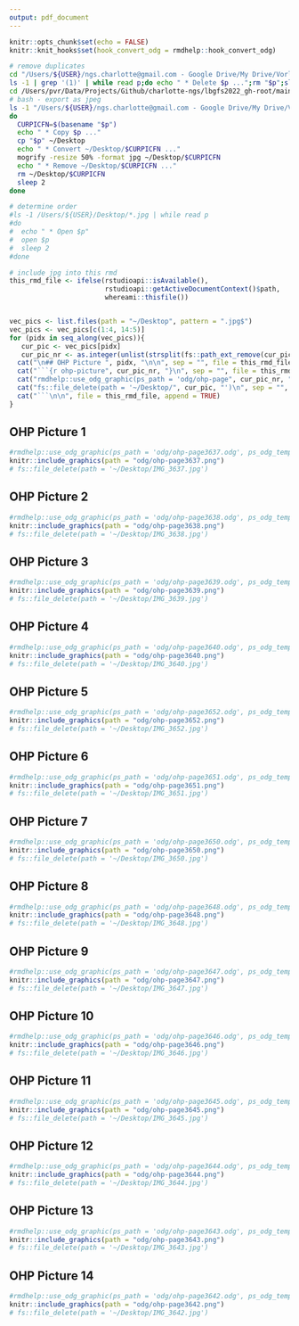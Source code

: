 ```yaml
---
output: pdf_document
---
```


```r
knitr::opts_chunk$set(echo = FALSE)
knitr::knit_hooks$set(hook_convert_odg = rmdhelp::hook_convert_odg)
```

```bash
# remove duplicates
cd "/Users/${USER}/ngs.charlotte@gmail.com - Google Drive/My Drive/Vorlesung/LBG/FS2022/OHPL05"
ls -1 | grep '(1)' | while read p;do echo " * Delete $p ...";rm "$p";sleep 2;done
cd /Users/pvr/Data/Projects/Github/charlotte-ngs/lbgfs2022_gh-root/main/lbgfs2022
# bash - export as jpeg
ls -1 "/Users/${USER}/ngs.charlotte@gmail.com - Google Drive/My Drive/Vorlesung/LBG/FS2022/OHPL05"/* | while read p
do
  CURPICFN=$(basename "$p")
  echo " * Copy $p ..."
  cp "$p" ~/Desktop
  echo " * Convert ~/Desktop/$CURPICFN ..."
  mogrify -resize 50% -format jpg ~/Desktop/$CURPICFN
  echo " * Remove ~/Desktop/$CURPICFN ..."
  rm ~/Desktop/$CURPICFN
  sleep 2
done

# determine order
#ls -1 /Users/${USER}/Desktop/*.jpg | while read p
#do
#  echo " * Open $p"
#  open $p
#  sleep 2
#done
```

```r
# include jpg into this rmd
this_rmd_file <- ifelse(rstudioapi::isAvailable(),
                        rstudioapi::getActiveDocumentContext()$path,
                        whereami::thisfile())


vec_pics <- list.files(path = "~/Desktop", pattern = ".jpg$")
vec_pics <- vec_pics[c(1:4, 14:5)]
for (pidx in seq_along(vec_pics)){
   cur_pic <- vec_pics[pidx]
   cur_pic_nr <- as.integer(unlist(strsplit(fs::path_ext_remove(cur_pic), "_"))[2])
  cat("\n## OHP Picture ", pidx, "\n\n", sep = "", file = this_rmd_file, append = TRUE)
  cat("```{r ohp-picture", cur_pic_nr, "}\n", sep = "", file = this_rmd_file, append = TRUE)
  cat("rmdhelp::use_odg_graphic(ps_path = 'odg/ohp-page", cur_pic_nr, ".odg', ps_odg_template = 'odg_draw_a4_portrait')\n", sep = "", file = this_rmd_file, append = TRUE)
  cat("fs::file_delete(path = '~/Desktop/", cur_pic, "')\n", sep = "", file = this_rmd_file, append = TRUE)
  cat("```\n\n", file = this_rmd_file, append = TRUE)
}

```


## OHP Picture 1

```r
#rmdhelp::use_odg_graphic(ps_path = 'odg/ohp-page3637.odg', ps_odg_template = 'odg_draw_a4_portrait')
knitr::include_graphics(path = "odg/ohp-page3637.png")
# fs::file_delete(path = '~/Desktop/IMG_3637.jpg')
```


## OHP Picture 2

```r
#rmdhelp::use_odg_graphic(ps_path = 'odg/ohp-page3638.odg', ps_odg_template = 'odg_draw_a4_portrait')
knitr::include_graphics(path = "odg/ohp-page3638.png")
# fs::file_delete(path = '~/Desktop/IMG_3638.jpg')
```


## OHP Picture 3

```r
#rmdhelp::use_odg_graphic(ps_path = 'odg/ohp-page3639.odg', ps_odg_template = 'odg_draw_a4_portrait')
knitr::include_graphics(path = "odg/ohp-page3639.png")
# fs::file_delete(path = '~/Desktop/IMG_3639.jpg')
```


## OHP Picture 4

```r
#rmdhelp::use_odg_graphic(ps_path = 'odg/ohp-page3640.odg', ps_odg_template = 'odg_draw_a4_portrait')
knitr::include_graphics(path = "odg/ohp-page3640.png")
# fs::file_delete(path = '~/Desktop/IMG_3640.jpg')
```


## OHP Picture 5

```r
#rmdhelp::use_odg_graphic(ps_path = 'odg/ohp-page3652.odg', ps_odg_template = 'odg_draw_a4_portrait')
knitr::include_graphics(path = "odg/ohp-page3652.png")
# fs::file_delete(path = '~/Desktop/IMG_3652.jpg')
```


## OHP Picture 6

```r
#rmdhelp::use_odg_graphic(ps_path = 'odg/ohp-page3651.odg', ps_odg_template = 'odg_draw_a4_portrait')
knitr::include_graphics(path = "odg/ohp-page3651.png")
# fs::file_delete(path = '~/Desktop/IMG_3651.jpg')
```


## OHP Picture 7

```r
#rmdhelp::use_odg_graphic(ps_path = 'odg/ohp-page3650.odg', ps_odg_template = 'odg_draw_a4_portrait')
knitr::include_graphics(path = "odg/ohp-page3650.png")
# fs::file_delete(path = '~/Desktop/IMG_3650.jpg')
```


## OHP Picture 8

```r
#rmdhelp::use_odg_graphic(ps_path = 'odg/ohp-page3648.odg', ps_odg_template = 'odg_draw_a4_portrait')
knitr::include_graphics(path = "odg/ohp-page3648.png")
# fs::file_delete(path = '~/Desktop/IMG_3648.jpg')
```


## OHP Picture 9

```r
#rmdhelp::use_odg_graphic(ps_path = 'odg/ohp-page3647.odg', ps_odg_template = 'odg_draw_a4_portrait')
knitr::include_graphics(path = "odg/ohp-page3647.png")
# fs::file_delete(path = '~/Desktop/IMG_3647.jpg')
```


## OHP Picture 10

```r
#rmdhelp::use_odg_graphic(ps_path = 'odg/ohp-page3646.odg', ps_odg_template = 'odg_draw_a4_portrait')
knitr::include_graphics(path = "odg/ohp-page3646.png")
# fs::file_delete(path = '~/Desktop/IMG_3646.jpg')
```


## OHP Picture 11

```r
#rmdhelp::use_odg_graphic(ps_path = 'odg/ohp-page3645.odg', ps_odg_template = 'odg_draw_a4_portrait')
knitr::include_graphics(path = "odg/ohp-page3645.png")
# fs::file_delete(path = '~/Desktop/IMG_3645.jpg')
```


## OHP Picture 12

```r
#rmdhelp::use_odg_graphic(ps_path = 'odg/ohp-page3644.odg', ps_odg_template = 'odg_draw_a4_portrait')
knitr::include_graphics(path = "odg/ohp-page3644.png")
# fs::file_delete(path = '~/Desktop/IMG_3644.jpg')
```


## OHP Picture 13

```r
#rmdhelp::use_odg_graphic(ps_path = 'odg/ohp-page3643.odg', ps_odg_template = 'odg_draw_a4_portrait')
knitr::include_graphics(path = "odg/ohp-page3643.png")
# fs::file_delete(path = '~/Desktop/IMG_3643.jpg')
```


## OHP Picture 14

```r
#rmdhelp::use_odg_graphic(ps_path = 'odg/ohp-page3642.odg', ps_odg_template = 'odg_draw_a4_portrait')
knitr::include_graphics(path = "odg/ohp-page3642.png")
# fs::file_delete(path = '~/Desktop/IMG_3642.jpg')
```
              

